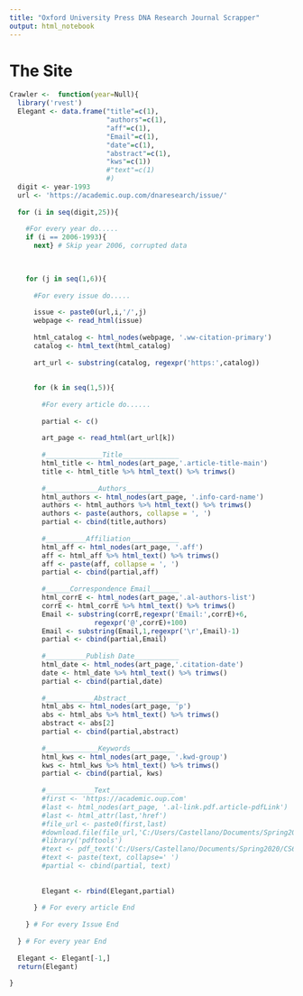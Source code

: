 ---
title: "Oxford University Press DNA Research Journal Scrapper"
output: html_notebook
---


# The Site 


```{r}
Crawler <-  function(year=Null){
  library('rvest')
  Elegant <- data.frame("title"=c(1),
                        "authors"=c(1),
                        "aff"=c(1),
                        "Email"=c(1),
                        "date"=c(1),
                        "abstract"=c(1),
                        "kws"=c(1))
                        #"text"=c(1)
                        #)
  digit <- year-1993
  url <- 'https://academic.oup.com/dnaresearch/issue/'
  
  for (i in seq(digit,25)){
    
    #For every year do.....
    if (i == 2006-1993){
      next} # Skip year 2006, corrupted data
    
    

    for (j in seq(1,6)){
      
      #For every issue do.....
      
      issue <- paste0(url,i,'/',j)
      webpage <- read_html(issue)
  
      html_catalog <- html_nodes(webpage, '.ww-citation-primary')
      catalog <- html_text(html_catalog)
  
      art_url <- substring(catalog, regexpr('https:',catalog))
  
  
      for (k in seq(1,5)){
        
        #For every article do......
        
        partial <- c()
        
        art_page <- read_html(art_url[k])
  
        #______________Title______________
        html_title <- html_nodes(art_page,'.article-title-main')
        title <- html_title %>% html_text() %>% trimws() 
  
        #_____________Authors_____________
        html_authors <- html_nodes(art_page, '.info-card-name')
        authors <- html_authors %>% html_text() %>% trimws()
        authors <- paste(authors, collapse = ', ')
        partial <- cbind(title,authors)
  
        #__________Affiliation____________
        html_aff <- html_nodes(art_page, '.aff')
        aff <- html_aff %>% html_text() %>% trimws()
        aff <- paste(aff, collapse = ', ')  
        partial <- cbind(partial,aff)
  
        #______Correspondence Email_______
        html_corrE <- html_nodes(art_page,'.al-authors-list')
        corrE <- html_corrE %>% html_text() %>% trimws()
        Email <- substring(corrE,regexpr('Email:',corrE)+6,
                     regexpr('@',corrE)+100)
        Email <- substring(Email,1,regexpr('\r',Email)-1)
        partial <- cbind(partial,Email)
  
        #__________Publish Date___________
        html_date <- html_nodes(art_page,'.citation-date')
        date <- html_date %>% html_text() %>% trimws()
        partial <- cbind(partial,date)
  
        #____________Abstract_____________
        html_abs <- html_nodes(art_page, 'p')
        abs <- html_abs %>% html_text() %>% trimws()
        abstract <- abs[2]
        partial <- cbind(partial,abstract)
  
        #_____________Keywords___________
        html_kws <- html_nodes(art_page, '.kwd-group')
        kws <- html_kws %>% html_text() %>% trimws()
        partial <- cbind(partial, kws)
  
        #____________Text________________
        #first <- 'https://academic.oup.com'
        #last <- html_nodes(art_page, '.al-link.pdf.article-pdfLink')
        #last <- html_attr(last,'href')
        #file_url <- paste0(first,last)
        #download.file(file_url,'C:/Users/Castellano/Documents/Spring2020/CS636/Project_PDF/TEMP.pdf',method = "auto")
        #library('pdftools')
        #text <- pdf_text('C:/Users/Castellano/Documents/Spring2020/CS636/Project_PDF/TEMP.pdf')
        #text <- paste(text, collapse=' ')
        #partial <- cbind(partial, text)
  
  
        Elegant <- rbind(Elegant,partial)
        
      } # For every article End
      
    } # For every Issue End
    
  } # For every year End
    
  Elegant <- Elegant[-1,]
  return(Elegant)
  
}


```



